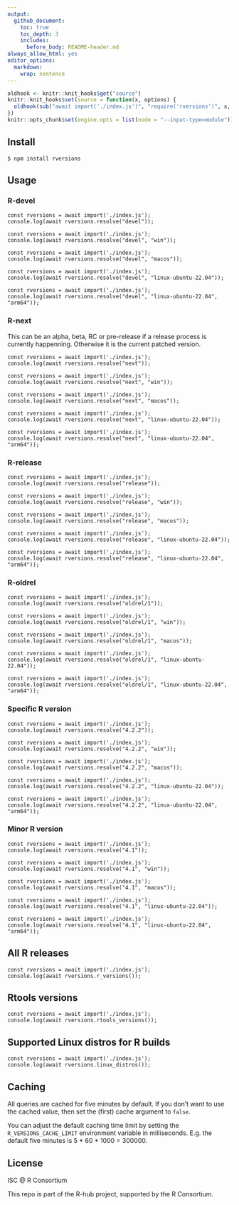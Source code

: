 ```yaml
---
output:
  github_document:
    toc: true
    toc_depth: 3
    includes:
      before_body: README-header.md
always_allow_html: yes
editor_options:
  markdown:
    wrap: sentence
---
```


```r
oldhook <- knitr::knit_hooks$get("source")
knitr::knit_hooks$set(source = function(x, options) {
  oldhook(sub("await import('./index.js')", "require('rversions')", x, fixed = TRUE), options)
})
knitr::opts_chunk$set(engine.opts = list(node = "--input-type=module"))
```

## Install

```
$ npm install rversions
```

## Usage

### R-devel

```node
const rversions = await import('./index.js');
console.log(await rversions.resolve("devel"));
```

```node
const rversions = await import('./index.js');
console.log(await rversions.resolve("devel", "win"));
```

```node
const rversions = await import('./index.js');
console.log(await rversions.resolve("devel", "macos"));
```

```node
const rversions = await import('./index.js');
console.log(await rversions.resolve("devel", "linux-ubuntu-22.04"));
```

```node
const rversions = await import('./index.js');
console.log(await rversions.resolve("devel", "linux-ubuntu-22.04", "arm64"));
```

### R-next

This can be an alpha, beta, RC or pre-release if a release process is
currently happenning. Otherwise it is the current patched version.

```node
const rversions = await import('./index.js');
console.log(await rversions.resolve("next"));
```

```node
const rversions = await import('./index.js');
console.log(await rversions.resolve("next", "win"));
```

```node
const rversions = await import('./index.js');
console.log(await rversions.resolve("next", "macos"));
```

```node
const rversions = await import('./index.js');
console.log(await rversions.resolve("next", "linux-ubuntu-22.04"));
```

```node
const rversions = await import('./index.js');
console.log(await rversions.resolve("next", "linux-ubuntu-22.04", "arm64"));
```

### R-release

```node
const rversions = await import('./index.js');
console.log(await rversions.resolve("release"));
```

```node
const rversions = await import('./index.js');
console.log(await rversions.resolve("release", "win"));
```

```node
const rversions = await import('./index.js');
console.log(await rversions.resolve("release", "macos"));
```

```node
const rversions = await import('./index.js');
console.log(await rversions.resolve("release", "linux-ubuntu-22.04"));
```

```node
const rversions = await import('./index.js');
console.log(await rversions.resolve("release", "linux-ubuntu-22.04", "arm64"));
```

### R-oldrel

```node
const rversions = await import('./index.js');
console.log(await rversions.resolve("oldrel/1"));
```

```node
const rversions = await import('./index.js');
console.log(await rversions.resolve("oldrel/1", "win"));
```

```node
const rversions = await import('./index.js');
console.log(await rversions.resolve("oldrel/1", "macos"));
```

```node
const rversions = await import('./index.js');
console.log(await rversions.resolve("oldrel/1", "linux-ubuntu-22.04"));
```

```node
const rversions = await import('./index.js');
console.log(await rversions.resolve("oldrel/1", "linux-ubuntu-22.04", "arm64"));
```

### Specific R version

```node
const rversions = await import('./index.js');
console.log(await rversions.resolve("4.2.2"));
```

```node
const rversions = await import('./index.js');
console.log(await rversions.resolve("4.2.2", "win"));
```

```node
const rversions = await import('./index.js');
console.log(await rversions.resolve("4.2.2", "macos"));
```

```node
const rversions = await import('./index.js');
console.log(await rversions.resolve("4.2.2", "linux-ubuntu-22.04"));
```

```node
const rversions = await import('./index.js');
console.log(await rversions.resolve("4.2.2", "linux-ubuntu-22.04", "arm64"));
```

### Minor R version

```node
const rversions = await import('./index.js');
console.log(await rversions.resolve("4.1"));
```

```node
const rversions = await import('./index.js');
console.log(await rversions.resolve("4.1", "win"));
```

```node
const rversions = await import('./index.js');
console.log(await rversions.resolve("4.1", "macos"));
```

```node
const rversions = await import('./index.js');
console.log(await rversions.resolve("4.1", "linux-ubuntu-22.04"));
```

```node
const rversions = await import('./index.js');
console.log(await rversions.resolve("4.1", "linux-ubuntu-22.04", "arm64"));
```

## All R releases

```node
const rversions = await import('./index.js');
console.log(await rversions.r_versions());
```

## Rtools versions

```node
const rversions = await import('./index.js');
console.log(await rversions.rtools_versions());
```

## Supported Linux distros for R builds

```node
const rversions = await import('./index.js');
console.log(await rversions.linux_distros());
```

## Caching

All queries are cached for five minutes by default. If you don't want to
use the cached value, then set the (first) cache argument to `false`.

You can adjust the default caching time limit by setting the
`R_VERSIONS_CACHE_LIMIT` environment variable in milliseconds. E.g. the
default five minutes is 5 * 60 * 1000 = 300000.

## License

ISC @ R Consortium

This repo is part of the R-hub project, supported by
the R Consortium.
